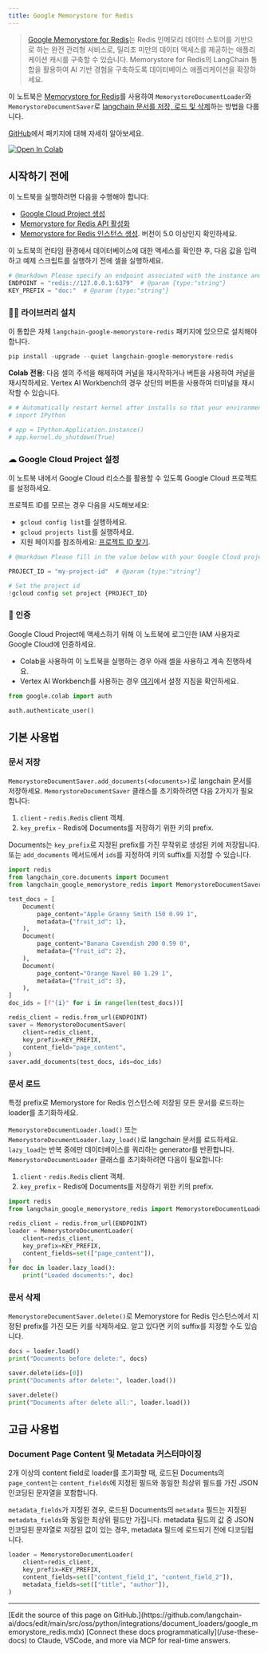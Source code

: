 ```yaml
---
title: Google Memorystore for Redis
---
```


> [Google Memorystore for Redis](https://cloud.google.com/memorystore/docs/redis/memorystore-for-redis-overview)는 Redis 인메모리 데이터 스토어를 기반으로 하는 완전 관리형 서비스로, 밀리초 미만의 데이터 액세스를 제공하는 애플리케이션 캐시를 구축할 수 있습니다. Memorystore for Redis의 LangChain 통합을 활용하여 AI 기반 경험을 구축하도록 데이터베이스 애플리케이션을 확장하세요.

이 노트북은 [Memorystore for Redis](https://cloud.google.com/memorystore/docs/redis/memorystore-for-redis-overview)를 사용하여 `MemorystoreDocumentLoader`와 `MemorystoreDocumentSaver`로 [langchain 문서를 저장, 로드 및 삭제](/oss/python/integrations/document_loaders)하는 방법을 다룹니다.

[GitHub](https://github.com/googleapis/langchain-google-memorystore-redis-python/)에서 패키지에 대해 자세히 알아보세요.

[![Open In Colab](https://colab.research.google.com/assets/colab-badge.svg)](https://colab.research.google.com/github/googleapis/langchain-google-memorystore-redis-python/blob/main/docs/document_loader.ipynb)

## 시작하기 전에

이 노트북을 실행하려면 다음을 수행해야 합니다:

* [Google Cloud Project 생성](https://developers.google.com/workspace/guides/create-project)
* [Memorystore for Redis API 활성화](https://console.cloud.google.com/flows/enableapi?apiid=redis.googleapis.com)
* [Memorystore for Redis 인스턴스 생성](https://cloud.google.com/memorystore/docs/redis/create-instance-console). 버전이 5.0 이상인지 확인하세요.

이 노트북의 런타임 환경에서 데이터베이스에 대한 액세스를 확인한 후, 다음 값을 입력하고 예제 스크립트를 실행하기 전에 셀을 실행하세요.

```python
# @markdown Please specify an endpoint associated with the instance and a key prefix for demo purpose.
ENDPOINT = "redis://127.0.0.1:6379"  # @param {type:"string"}
KEY_PREFIX = "doc:"  # @param {type:"string"}
```

### 🦜🔗 라이브러리 설치

이 통합은 자체 `langchain-google-memorystore-redis` 패키지에 있으므로 설치해야 합니다.

```python
pip install -upgrade --quiet langchain-google-memorystore-redis
```

**Colab 전용**: 다음 셀의 주석을 해제하여 커널을 재시작하거나 버튼을 사용하여 커널을 재시작하세요. Vertex AI Workbench의 경우 상단의 버튼을 사용하여 터미널을 재시작할 수 있습니다.

```python
# # Automatically restart kernel after installs so that your environment can access the new packages
# import IPython

# app = IPython.Application.instance()
# app.kernel.do_shutdown(True)
```

### ☁ Google Cloud Project 설정

이 노트북 내에서 Google Cloud 리소스를 활용할 수 있도록 Google Cloud 프로젝트를 설정하세요.

프로젝트 ID를 모르는 경우 다음을 시도해보세요:

* `gcloud config list`를 실행하세요.
* `gcloud projects list`를 실행하세요.
* 지원 페이지를 참조하세요: [프로젝트 ID 찾기](https://support.google.com/googleapi/answer/7014113).

```python
# @markdown Please fill in the value below with your Google Cloud project ID and then run the cell.

PROJECT_ID = "my-project-id"  # @param {type:"string"}

# Set the project id
!gcloud config set project {PROJECT_ID}
```

### 🔐 인증

Google Cloud Project에 액세스하기 위해 이 노트북에 로그인한 IAM 사용자로 Google Cloud에 인증하세요.

* Colab을 사용하여 이 노트북을 실행하는 경우 아래 셀을 사용하고 계속 진행하세요.
* Vertex AI Workbench를 사용하는 경우 [여기](https://github.com/GoogleCloudPlatform/generative-ai/tree/main/setup-env)에서 설정 지침을 확인하세요.

```python
from google.colab import auth

auth.authenticate_user()
```

## 기본 사용법

### 문서 저장

`MemorystoreDocumentSaver.add_documents(<documents>)`로 langchain 문서를 저장하세요. `MemorystoreDocumentSaver` 클래스를 초기화하려면 다음 2가지가 필요합니다:

1. `client` - `redis.Redis` client 객체.
1. `key_prefix` - Redis에 Documents를 저장하기 위한 키의 prefix.

Documents는 `key_prefix`로 지정된 prefix를 가진 무작위로 생성된 키에 저장됩니다. 또는 `add_documents` 메서드에서 `ids`를 지정하여 키의 suffix를 지정할 수 있습니다.

```python
import redis
from langchain_core.documents import Document
from langchain_google_memorystore_redis import MemorystoreDocumentSaver

test_docs = [
    Document(
        page_content="Apple Granny Smith 150 0.99 1",
        metadata={"fruit_id": 1},
    ),
    Document(
        page_content="Banana Cavendish 200 0.59 0",
        metadata={"fruit_id": 2},
    ),
    Document(
        page_content="Orange Navel 80 1.29 1",
        metadata={"fruit_id": 3},
    ),
]
doc_ids = [f"{i}" for i in range(len(test_docs))]

redis_client = redis.from_url(ENDPOINT)
saver = MemorystoreDocumentSaver(
    client=redis_client,
    key_prefix=KEY_PREFIX,
    content_field="page_content",
)
saver.add_documents(test_docs, ids=doc_ids)
```

### 문서 로드

특정 prefix로 Memorystore for Redis 인스턴스에 저장된 모든 문서를 로드하는 loader를 초기화하세요.

`MemorystoreDocumentLoader.load()` 또는 `MemorystoreDocumentLoader.lazy_load()`로 langchain 문서를 로드하세요. `lazy_load`는 반복 중에만 데이터베이스를 쿼리하는 generator를 반환합니다. `MemorystoreDocumentLoader` 클래스를 초기화하려면 다음이 필요합니다:

1. `client` - `redis.Redis` client 객체.
1. `key_prefix` - Redis에 Documents를 저장하기 위한 키의 prefix.

```python
import redis
from langchain_google_memorystore_redis import MemorystoreDocumentLoader

redis_client = redis.from_url(ENDPOINT)
loader = MemorystoreDocumentLoader(
    client=redis_client,
    key_prefix=KEY_PREFIX,
    content_fields=set(["page_content"]),
)
for doc in loader.lazy_load():
    print("Loaded documents:", doc)
```

### 문서 삭제

`MemorystoreDocumentSaver.delete()`로 Memorystore for Redis 인스턴스에서 지정된 prefix를 가진 모든 키를 삭제하세요. 알고 있다면 키의 suffix를 지정할 수도 있습니다.

```python
docs = loader.load()
print("Documents before delete:", docs)

saver.delete(ids=[0])
print("Documents after delete:", loader.load())

saver.delete()
print("Documents after delete all:", loader.load())
```

## 고급 사용법

### Document Page Content 및 Metadata 커스터마이징

2개 이상의 content field로 loader를 초기화할 때, 로드된 Documents의 `page_content`는 `content_fields`에 지정된 필드와 동일한 최상위 필드를 가진 JSON 인코딩된 문자열을 포함합니다.

`metadata_fields`가 지정된 경우, 로드된 Documents의 `metadata` 필드는 지정된 `metadata_fields`와 동일한 최상위 필드만 가집니다. metadata 필드의 값 중 JSON 인코딩된 문자열로 저장된 값이 있는 경우, metadata 필드에 로드되기 전에 디코딩됩니다.

```python
loader = MemorystoreDocumentLoader(
    client=redis_client,
    key_prefix=KEY_PREFIX,
    content_fields=set(["content_field_1", "content_field_2"]),
    metadata_fields=set(["title", "author"]),
)
```

---

<Callout icon="pen-to-square" iconType="regular">
    [Edit the source of this page on GitHub.](https://github.com/langchain-ai/docs/edit/main/src/oss/python/integrations/document_loaders/google_memorystore_redis.mdx)
</Callout>
<Tip icon="terminal" iconType="regular">
    [Connect these docs programmatically](/use-these-docs) to Claude, VSCode, and more via MCP for    real-time answers.
</Tip>
